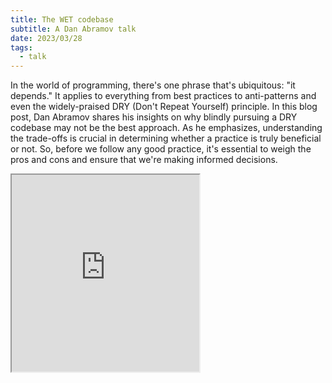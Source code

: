 ```yaml
---
title: The WET codebase
subtitle: A Dan Abramov talk
date: 2023/03/28
tags:
  - talk
---
```


In the world of programming, there's one phrase that's ubiquitous: "it depends."
It applies to everything from best practices to anti-patterns and even the
widely-praised DRY (Don't Repeat Yourself) principle. In this blog post, Dan
Abramov shares his insights on why blindly pursuing a DRY codebase may not be
the best approach. As he emphasizes, understanding the trade-offs is crucial in
determining whether a practice is truly beneficial or not. So, before we follow
any good practice, it's essential to weigh the pros and cons and ensure that
we're making informed decisions.

<iframe style={{width: "100%"}} height="315" src="https://www.youtube.com/embed/17KCHwOwgms" title="YouTube video player" allow="accelerometer; autoplay; clipboard-write; encrypted-media; gyroscope; picture-in-picture; web-share" allowFullScreen></iframe>
